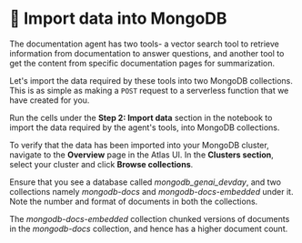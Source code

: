# 👐 Import data into MongoDB

The documentation agent has two tools- a vector search tool to retrieve information from documentation to answer questions, and another tool to get the content from specific documentation pages for summarization.

Let's import the data required by these tools into two MongoDB collections. This is as simple as making a `POST` request to a serverless function that we have created for you.

Run the cells under the **Step 2: Import data** section in the notebook to import the data required by the agent's tools, into MongoDB collections.

To verify that the data has been imported into your MongoDB cluster, navigate to the **Overview** page in the Atlas UI. In the **Clusters section**, select your cluster and click **Browse collections**.

<Screenshot url="https://cloud.mongodb.com" src="img/screenshots/40-import-data/1-import-data/1-browse-collections.png" alt="Browse collections" />

Ensure that you see a database called _mongodb_genai_devday_, and two collections namely _mongodb-docs_ and _mongodb-docs-embedded_ under it. Note the number and format of documents in both the collections.

The _mongodb-docs-embedded_ collection chunked versions of documents in the _mongodb-docs_ collection, and hence has a higher document count.

<Screenshot url="https://cloud.mongodb.com" src="img/screenshots/40-import-data/1-import-data/2-full-collection.png" alt="Chunked collection" />

<Screenshot url="https://cloud.mongodb.com" src="img/screenshots/40-import-data/1-import-data/3-chunked-collection.png" alt="Full collection" />